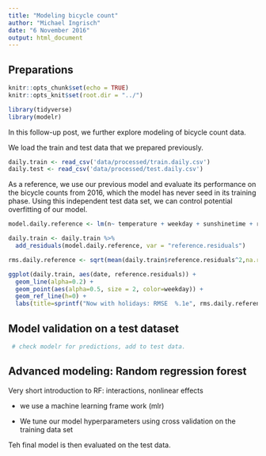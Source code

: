 ```yaml
---
title: "Modeling bicycle count"
author: "Michael Ingrisch"
date: "6 November 2016"
output: html_document
---
```


## Preparations

```r
knitr::opts_chunk$set(echo = TRUE)
knitr::opts_knit$set(root.dir = "../")

library(tidyverse)
library(modelr)
```

In this follow-up post, we further explore modeling of bicycle count data.

We load the train and test data that we prepared previously.
```r
daily.train <- read_csv('data/processed/train.daily.csv')
daily.test <- read_csv('data/processed/test.daily.csv')

```

As a reference, we use our previous model and evaluate its performance on the bicycle counts from 2016, which the model has never seed in its training phase. Using this independent test data set, we can control potential overfitting of our model. 

```r
model.daily.reference <- lm(n~ temperature + weekday + sunshinetime + rainy_day + holiday, data = daily.train)

daily.train <- daily.train %>%
  add_residuals(model.daily.reference, var = "reference.residuals")

rms.daily.reference <- sqrt(mean(daily.train$reference.residuals^2,na.rm = TRUE))

ggplot(daily.train, aes(date, reference.residuals)) +
  geom_line(alpha=0.2) +
  geom_point(aes(alpha=0.5, size = 2, color=weekday)) +
  geom_ref_line(h=0) +
  labs(title=sprintf("Now with holidays: RMSE  %.1e", rms.daily.reference))
```

## Model validation on a test dataset
```r
 # check modelr for predictions, add to test data.

```

## Advanced modeling: Random regression forest

Very short introduction to RF: interactions, nonlinear effects

* we use a machine learning frame work (mlr)

* We tune our model hyperparameters using cross validation on the training data set

Teh final model is then evaluated on the test data.

